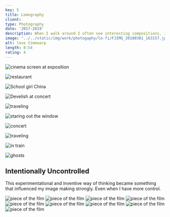 ```yaml
---
key: 5
title: Lomography
client:
type: Photography
date: '2017-2019'
description: When I walk around I often see interesting compositions, I find it really interesting to document these. It just happend that I do not always had a good camera with me, which resulted in me having to take pictures with my phone. These pictures do have some qualitaitve disadvantagess, especially less control. But in another way it feels like the camera is reinterpreting the scene for me. Throughout the years I learnt how to use these in my advantage so I can get a new interpretation.
image: "../../static/img/work/photogaphy/lo-fi/FJIMG_20180301_163157.jpg"
alt: love timewarp
length: 8:54
rating: 4
---
```



<Gallery width={50}>

![cinema screen at exposition](../../static/img/work/photogaphy/lo-fi/IMG_7616.jpg)

![restaurant](../../static/img/work/photogaphy/lo-fi/FJIMG_20180329_180442.jpg)

![School girl China](../../static/img/work/photogaphy/lo-fi/IMG_1235.jpg)

![Develish at concert](../../static/img/work/photogaphy/lo-fi/FJIMG_20180505_220247.jpg)

![traveling](../../static/img/work/photogaphy/lo-fi/FJIMG_20171225_170922.jpg)

![staring out the window](../../static/img/work/photogaphy/lo-fi/FJIMG_20180301_163157.jpg)

![concert](../../static/img/work/photogaphy/lo-fi/FJIMG_20180505_222228.jpg)

![traveling](../../static/img/work/photogaphy/lo-fi/FJIMG_20171225_170930.jpg)

![in train](../../static/img/work/photogaphy/lo-fi/FJIMG_20180805_171648.jpg)

![ghosts](../../static/img/work/photogaphy/lo-fi/IMG_7596.jpg)

</Gallery>

<Container>

## Intentionally Uncontrolled
This experimentational and inventive way of thinking became something that influenced my image making strongly. Even when I have more control.


</Container>
<Gallery width={35}>
<img src={img3} alt="piece of the film" />
<img src={img4} alt="piece of the film" />
</Gallery>
<Gallery width={33}>
    <img src={img1} alt="piece of the film" />
    <img src={img2} alt="piece of the film" />
    <img src={img5} alt="piece of the film" />
    <img src={img6} alt="piece of the film" />
    <img src={img7} alt="piece of the film" />
    <img src={img8} alt="piece of the film" />
    <img src={img9} alt="piece of the film" />
</Gallery>


